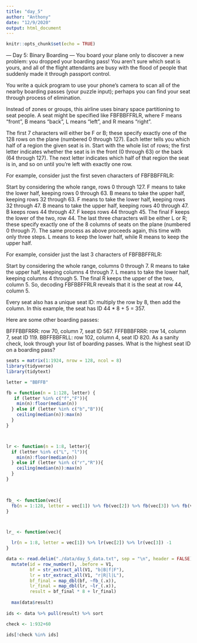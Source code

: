 ```yaml
---
title: "day_5"
author: "Anthony"
date: "12/9/2020"
output: html_document
---
```


```r
knitr::opts_chunk$set(echo = TRUE)
```


--- Day 5: Binary Boarding ---
You board your plane only to discover a new problem: you dropped your boarding pass! You aren't sure which seat is yours, and all of the flight attendants are busy with the flood of people that suddenly made it through passport control.

You write a quick program to use your phone's camera to scan all of the nearby boarding passes (your puzzle input); perhaps you can find your seat through process of elimination.

Instead of zones or groups, this airline uses binary space partitioning to seat people. A seat might be specified like FBFBBFFRLR, where F means "front", B means "back", L means "left", and R means "right".

The first 7 characters will either be F or B; these specify exactly one of the 128 rows on the plane (numbered 0 through 127). Each letter tells you which half of a region the given seat is in. Start with the whole list of rows; the first letter indicates whether the seat is in the front (0 through 63) or the back (64 through 127). The next letter indicates which half of that region the seat is in, and so on until you're left with exactly one row.

For example, consider just the first seven characters of FBFBBFFRLR:

Start by considering the whole range, rows 0 through 127.
F means to take the lower half, keeping rows 0 through 63.
B means to take the upper half, keeping rows 32 through 63.
F means to take the lower half, keeping rows 32 through 47.
B means to take the upper half, keeping rows 40 through 47.
B keeps rows 44 through 47.
F keeps rows 44 through 45.
The final F keeps the lower of the two, row 44.
The last three characters will be either L or R; these specify exactly one of the 8 columns of seats on the plane (numbered 0 through 7). The same process as above proceeds again, this time with only three steps. L means to keep the lower half, while R means to keep the upper half.

For example, consider just the last 3 characters of FBFBBFFRLR:

Start by considering the whole range, columns 0 through 7.
R means to take the upper half, keeping columns 4 through 7.
L means to take the lower half, keeping columns 4 through 5.
The final R keeps the upper of the two, column 5.
So, decoding FBFBBFFRLR reveals that it is the seat at row 44, column 5.

Every seat also has a unique seat ID: multiply the row by 8, then add the column. In this example, the seat has ID 44 * 8 + 5 = 357.

Here are some other boarding passes:

BFFFBBFRRR: row 70, column 7, seat ID 567.
FFFBBBFRRR: row 14, column 7, seat ID 119.
BBFFBBFRLL: row 102, column 4, seat ID 820.
As a sanity check, look through your list of boarding passes. What is the highest seat ID on a boarding pass?


```r
seats = matrix(1:1924, nrow = 128, ncol = 8)
library(tidyverse)
library(tidytext)

letter = "BBFFB"

fb = function(n = 1:128, letter) {
   if (letter %in% c("f","F")){
    min(n):floor(median(n))
  } else if (letter %in% c("b","B")){
    ceiling(median(n)):max(n)
  } 
}



lr <- function(n = 1:8, letter){
  if (letter %in% c("L", "l")){
    min(n):floor(median(n))
  } else if (letter %in% c("r","R")){
    ceiling(median(n)):max(n)
  }
}
  


fb_ <- function(vec){
  fb(n = 1:128, letter = vec[1]) %>% fb(vec[2]) %>% fb(vec[3]) %>% fb(vec[4]) %>% fb(vec[5]) %>% fb(vec[6]) %>% fb(vec[7]) -1
}



lr_ <- function(vec){

  lr(n = 1:8, letter = vec[1]) %>% lr(vec[2]) %>% lr(vec[3]) -1
}

```

```r
data <- read.delim("./data/day_5_data.txt", sep = "\n", header = FALSE) %>%
  mutate(id = row_number(), .before = V1,
         bf = str_extract_all(V1, "b|B|f|F"),
         lr = str_extract_all(V1, "r|R|l|L"),
         bf_final = map_dbl(bf, ~fb_(.x)),
         lr_final = map_dbl(lr, ~lr_(.x)),
         result = bf_final * 8 + lr_final)
         
  max(data$result)
  
ids <- data %>% pull(result) %>% sort 

check <- 1:932+60

ids[!check %in% ids]
```

